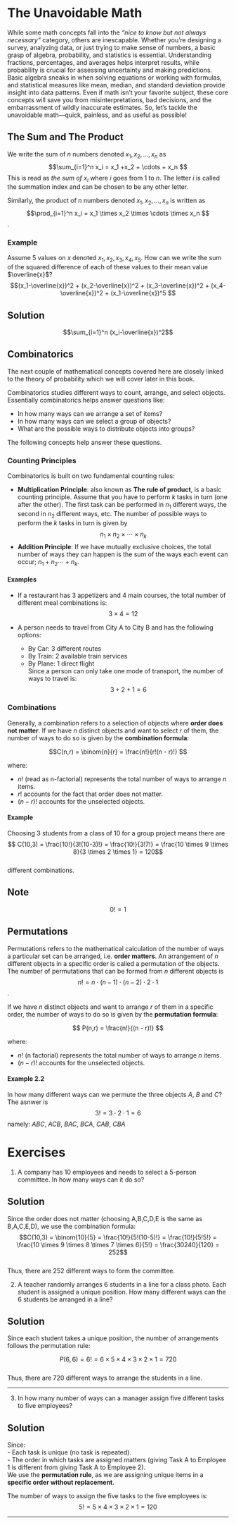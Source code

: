 # The Unavoidable Math {#sec-math}

While some math concepts fall into the *“nice to know but not always necessary”* category, others are inescapable. Whether you’re designing a survey, analyzing data, or just trying to make sense of numbers, a basic grasp of algebra, probability, and statistics is essential. Understanding fractions, percentages, and averages helps interpret results, while probability is crucial for assessing uncertainty and making predictions. Basic algebra sneaks in when solving equations or working with formulas, and statistical measures like mean, median, and standard deviation provide insight into data patterns. Even if math isn’t your favorite subject, these core concepts will save you from misinterpretations, bad decisions, and the embarrassment of wildly inaccurate estimates. So, let’s tackle the unavoidable math—quick, painless, and as useful as possible!

## The Sum and The Product

We write the sum of $n$ numbers denoted $x_1,x_2,\ldots,x_n$ as $$\sum_{i=1}^n x_i = x_1 +x_2 + \cdots + x_n $$ This is read as *the sum of* $x_i$ where $i$ goes from 1 to $n$. The letter $i$ is called the summation index and can be chosen to be any other letter.

Similarly, the product of $n$ numbers denoted $x_1,x_2,\ldots,x_n$ is written as $$\prod_{i=1}^n x_i = x_1 \times x_2 \times  \cdots \times x_n $$.

### Example

Assume 5 values on $x$ denoted $x_1,x_2,x_3,x_4,x_5$. How can we write the sum of the squared difference of each of these values to their mean value $\overline{x}$? $$(x_1-\overline{x})^2 + (x_2-\overline{x})^2 + (x_3-\overline{x})^2 + (x_4-\overline{x})^2 + (x_1-\overline{x})^5 $$

::: {.callout-tip collapse="true"}
## Solution

$$\sum_{i=1}^n (x_i-\overline{x})^2$$
:::

## Combinatorics

The next couple of mathematical concepts covered here are closely linked to the theory of probability which we will cover later in this book. 

Combinatorics studies different ways to count, arrange, and select objects. 
Essentially combinatorics helps answer questions like:  

- In how many ways can we arrange a set of items? 
- In how many ways can we select a group of objects?  
- What are the possible ways to distribute objects into groups?  

The following concepts help answer these questions.

### Counting Principles 
Combinatorics is built on two fundamental counting rules:

- **Multiplication Principle**: also known as **The rule of product**, is a basic counting principle. Assume that you have to perform $k$ tasks in turn (one after the other). The first task can be performed in $n_1$ different ways, the second in $n_2$ different ways, etc. The number of possible ways to perform the $k$ tasks in turn is given by $$n_1 \times n_2 \times  \cdots \times n_k$$
- **Addition Principle**: If we have mutually exclusive choices,  the total number of ways they can happen is the sum of the ways each event can occur; $n_1 + n_2 \cdots +  n_k$.  


#### Examples  {.unnumbered}

- If a restaurant has 3 appetizers and 4 main courses, the total number of different meal combinations is:  
  $$3 \times 4 = 12 $$  
  
- A person needs to travel from City A to City B and has the following options:  
  + By Car:  3 different routes  
  + By Train: 2 available train services  
  + By Plane: 1 direct flight  
Since a person can only take one mode of transport, the number of ways to travel is:
$$3 + 2 + 1 = 6 $$  



### Combinations 
Generally, a combination refers to a selection of objects where **order does not matter**. If we have $n$ distinct objects and want to select $r$ of them, the number of ways to do so is given by the **combination formula**:

$$C(n,r) = \binom{n}{r} = \frac{n!}{r!(n - r)!} $$  

where:  

- $n!$ (read as n-factorial) represents the total number of ways to arrange $n$ items.  
- $r!$ accounts for the fact that order does not matter.  
- $(n - r)!$ accounts for the unselected objects.

#### Example  {.unnumbered}
Choosing 3 students from a class of 10 for a group project means there are 
  $$ C(10,3) = \frac{10!}{3!(10-3)!} = \frac{10!}{3!7!} = \frac{10 \times 9 \times 8}{3 \times 2 \times 1} = 120$$  
different combinations.

::: callout-warning
## Note

$$ 0!=1 $$
:::

## Permutations
Permutations refers to the mathematical calculation of the number of ways a particular set can be arranged, i.e. **order matters**. An arrangement of $n$ different objects in a specific order is called a permutation of the objects. The number of permutations that can be formed from $n$ different objects is $$n! = n\cdot (n-1)\cdot (n-2)\cdot 2\cdot 1 $$.

If we have $n$ distinct objects and want to arrange $r$ of them in a specific order, the number of ways to do so is given by the **permutation formula**:

$$ P(n,r) = \frac{n!}{(n - r)!} $$  

where:

- $n!$ (n factorial) represents the total number of ways to arrange $n$ items.  
- $(n - r)!$ accounts for the unselected objects.  



#### Example 2.2 {.unnumbered}

In how many different ways can we permute the three objects $A$, $B$ and $C$?
The asnwer is
$$3! = 3 \cdot 2 \cdot 1 = 6$$ namely: $ABC,\  ACB, \ BAC, \ BCA,\  CAB, \ CBA$



# Exercises {.unnumbered}
1. A company has 10 employees and needs to select a 5-person committee. In how many ways can it do so?


::: {.callout-tip collapse="true"}
## Solution 
Since the order does not matter (choosing A,B,C,D,E is the same as B,A,C,E,D), we use the combination formula:
$$C(10,3) = \binom{10}{5} = \frac{10!}{5!(10-5)!} = \frac{10!}{5!5!} = \frac{10 \times 9 \times 8 \times 7 \times 6}{5!} =  \frac{30240}{120} = 252$$  
Thus, there are 252 different ways to form the committee.
:::

2. A teacher randomly arranges 6 students in a line for a class photo. Each student is assigned a unique position. How many different ways can the 6 students be arranged in a line?

::: {.callout-tip collapse="true"}
## Solution 
Since each student takes a unique position, the number of arrangements follows the permutation rule:

$$ P(6,6) = 6! = 6 \times 5 \times 4 \times 3 \times 2 \times 1 = 720 $$  
Thus, there are 720 different ways to arrange the students in a line.
:::

-------

3. In how many number of ways can a manager assign five different tasks to five employees?


::: {.callout-tip collapse="true"}
## Solution 
Since:  
- Each task is unique (no task is repeated).  
- The order in which tasks are assigned matters (giving Task A to Employee 1 is different from giving Task A to Employee 2).  
We use the **permutation rule**, as we are assigning unique items in a **specific order without replacement**.

The number of ways to assign the five tasks to the five employees is:
$$5! = 5 \times 4 \times 3 \times 2 \times 1 = 120$$  

:::
-----------------------------------------------------------------
